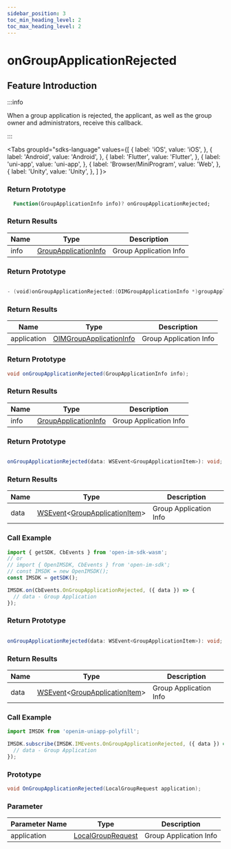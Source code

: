 ```yaml
---
sidebar_position: 3
toc_min_heading_level: 2
toc_max_heading_level: 2
---
```


# onGroupApplicationRejected

## Feature Introduction

:::info

When a group application is rejected, the applicant, as well as the group owner and administrators, receive this callback.

:::

<Tabs
groupId="sdks-language"
values={[
{ label: 'iOS', value: 'iOS', },
{ label: 'Android', value: 'Android', },
{ label: 'Flutter', value: 'Flutter', },
{ label: 'uni-app', value: 'uni-app', },
{ label: 'Browser/MiniProgram', value: 'Web', },
{ label: 'Unity', value: 'Unity', },
]
}>

<TabItem value="Flutter">

### Return Prototype

```dart showLineNumbers
  Function(GroupApplicationInfo info)? onGroupApplicationRejected;
```

### Return Results

| Name | Type                                                      | Description              |
| ---- | --------------------------------------------------------- | ------------------------ |
| info | [GroupApplicationInfo](/class/group/groupApplicationInfo.mdx) | Group Application Info |

</TabItem>

<TabItem value="iOS">

### Return Prototype

```swift showLineNumbers

- (void)onGroupApplicationRejected:(OIMGroupApplicationInfo *)groupApplication;

```

### Return Results

| Name        | Type                                                         | Description              |
| ----------- | ------------------------------------------------------------ | ------------------------ |
| application | [OIMGroupApplicationInfo](/class/group/groupApplicationInfo.mdx) | Group Application Info |

</TabItem>

<TabItem value="Android">

### Return Prototype

```java showLineNumbers
void onGroupApplicationRejected(GroupApplicationInfo info);
```

### Return Results

| Name | Type                                                      | Description              |
| ---- | --------------------------------------------------------- | ------------------------ |
| info | [GroupApplicationInfo](/class/group/groupApplicationInfo.mdx) | Group Application Info |

</TabItem>

<TabItem value="Web">

### Return Prototype

```ts showLineNumbers

onGroupApplicationRejected(data: WSEvent<GroupApplicationItem>): void;

```

### Return Results

| Name | Type                                                                     | Description              |
| ---- | ------------------------------------------------------------------------ | ------------------------ |
| data | [WSEvent](/class/response.mdx)<[GroupApplicationItem](/class/group/groupApplicationInfo.mdx)> | Group Application Info |

### Call Example

```js showLineNumbers
import { getSDK, CbEvents } from 'open-im-sdk-wasm';
// or
// import { OpenIMSDK, CbEvents } from 'open-im-sdk';
// const IMSDK = new OpenIMSDK();
const IMSDK = getSDK();

IMSDK.on(CbEvents.OnGroupApplicationRejected, ({ data }) => {
  // data - Group Application
});
```

</TabItem>

<TabItem value="uni-app">

### Return Prototype

```ts showLineNumbers

onGroupApplicationRejected(data: WSEvent<GroupApplicationItem>): void;

```

### Return Results

| Name | Type                                                                     | Description              |
| ---- | ------------------------------------------------------------------------ | ------------------------ |
| data | [WSEvent](/class/response.mdx)<[GroupApplicationItem](/class/group/groupApplicationInfo.mdx)> | Group Application Info |

### Call Example

```js showLineNumbers
import IMSDK from 'openim-uniapp-polyfill';

IMSDK.subscribe(IMSDK.IMEvents.OnGroupApplicationRejected, ({ data }) => {
  // data - Group Application
});
```

</TabItem>

<TabItem value="Unity">

### Prototype

```C# showLineNumbers
void OnGroupApplicationRejected(LocalGroupRequest application);
```

### Parameter

| Parameter Name  | Type                                                                   | Description         |
| ---- | ---------------------------------------------------------------------- | ------------ |
| application | [LocalGroupRequest](/class/group/groupApplicationInfo.mdx) | Group Application Info |

</TabItem>

</Tabs>